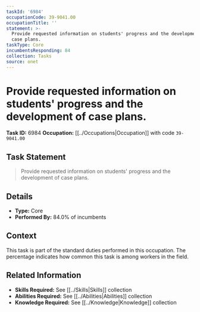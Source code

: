 ```yaml
---
taskId: '6984'
occupationCode: 39-9041.00
occupationTitle: ''
statement: >-
  Provide requested information on students' progress and the development of
  case plans.
taskType: Core
incumbentsResponding: 84
collection: Tasks
source: onet
---
```

# Provide requested information on students' progress and the development of case plans.

**Task ID:** 6984
**Occupation:** [[../Occupations|Occupation]] with code `39-9041.00`

## Task Statement

> Provide requested information on students' progress and the development of case plans.

## Details

- **Type:** Core
- **Performed By:** 84.0% of incumbents

## Context

This task is part of the standard duties performed in this occupation. The percentage indicates how common this task is among workers in the field.

## Related Information

- **Skills Required:** See [[../Skills|Skills]] collection
- **Abilities Required:** See [[../Abilities|Abilities]] collection
- **Knowledge Required:** See [[../Knowledge|Knowledge]] collection
